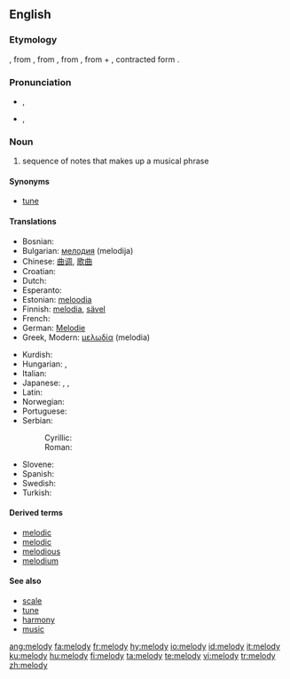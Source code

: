 {{see|Melody}}
==English==

===Etymology===
{{ME.}} {{term|melodie}}, from {{OF.}} {{term|melodie}}, from {{L.}} {{term|melodia}}, from {{Gr.}} {{term|sc=Grek|μελῳδία|tr=melōidía||singing, chanting}}, from {{term|sc=Grek|μέλος|tr=mélos||musical phrase}} + {{term|sc=Grek|ἀοιδή|tr=aoidḗ||song}}, contracted form {{term|sc=Grek|ᾠδή|tr=ōdḗ}}.

===Pronunciation===
* {{a|GenAm}} {{IPA|/ˈmɛlədi/}}, {{SAMPA|/"mEl@di/}}
*:{{audio|en-us-melody.ogg|Audio (US)}}
* {{a|RP}} {{IPA|/ˈmelədi/}}, {{SAMPA|/"mel@di/}}

===Noun===
{{en-noun|melod|ies}}

# sequence of notes that makes up a musical phrase

====Synonyms====
*{{sense|sequence of notes that makes up a musical phrase}} [[tune]]

====Translations====
{{trans-top|sequence of notes that makes up a musical phrase}}
* Bosnian: {{t-|bs|melodija|f}}
* Bulgarian: [[мелодия]] (melodija) {{f}}
* Chinese: [[曲调]], [[歌曲]]
* Croatian: {{t-|hr|melodija|f}}
* Dutch: {{t+|nl|melodie|f}}
* Esperanto: {{t-|eo|melodio|xs=Esperanto}}
* Estonian: [[meloodia]]
* Finnish: [[melodia]], [[sävel]]
* French: {{t-|fr|mélodie|f}}
* German: [[Melodie]] {{f}}
* Greek, Modern: [[μελωδία]] (melodia)
{{trans-mid}}
* Kurdish: {{KUchar|[[ئاواز]]}}
* Hungarian: {{t-|hu|dallam}}, {{t-|hu|melódia}}
* Italian: {{t+|it|melodia|f}}
* Japanese: {{t-|ja|歌曲|sc=Jpan}}, {{t-|ja|調べ|sc=Jpan}}, {{t-|ja|旋律|sc=Jpan}}
* Latin: {{t-|la|melodia}}
* Norwegian: {{t-|no|melodi|m}}
* Portuguese: {{t+|pt|melodia|f}}
* Serbian:
*: Cyrillic: {{t-|sr|мелодија|f|sc=Cyrl}}
*: Roman: {{t-|sr|melodija|f}}
* Slovene: {{t-|sl|melodija|f}}
* Spanish: {{t-|es|melodía|f}}
* Swedish: {{t-|sv|melodi|c}}
* Turkish: {{t-|tr|melodi}}
{{trans-bottom}}

====Derived terms====
*[[melodic]]
*[[melodic]]
*[[melodious]]
*[[melodium]]<!-- possibly a trade name -->

====See also====
*[[scale]]
*[[tune]]
*[[harmony]]
*[[music]]

[[ang:melody]]
[[fa:melody]]
[[fr:melody]]
[[hy:melody]]
[[io:melody]]
[[id:melody]]
[[it:melody]]
[[ku:melody]]
[[hu:melody]]
[[fi:melody]]
[[ta:melody]]
[[te:melody]]
[[vi:melody]]
[[tr:melody]]
[[zh:melody]]